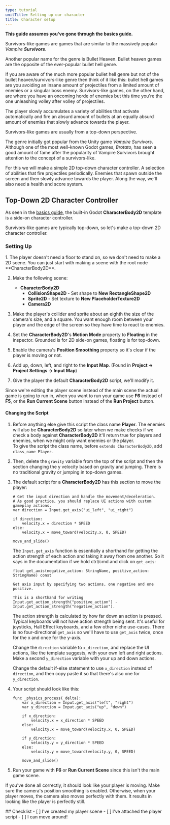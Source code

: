 ```yaml
---
type: tutorial
unitTitle: Setting up our character
title: Character setup
---
```




**This guide assumes you've gone through the basics guide.**

Survivors-like games are games that are similar to the massively popular *Vampire **Survivors***.

Another popular name for the genre is Bullet Heaven. Bullet heaven games are the opposite of the ever-popular bullet hell genre. 

If you are aware of the much more popular bullet hell genre but not of the bullet heaven/survivors-like genre then think of it like this: bullet hell games are you avoiding an insane amount of projectiles from a limited amount of enemies or a singular boss enemy. Survivors-like games, on the other hand, are where you have an oncoming horde of enemies but this time you're the one unleashing volley after volley of projectiles.

The player slowly accumulates a variety of abilities that activate automatically and fire an absurd amount of bullets at an equally absurd amount of enemies that slowly advance towards the player.

Survivors-like games are usually from a top-down perspective.

The genre initially got popular from the Unity game *Vampire Survivors*.  
Although one of the most well-known Godot games, *Brotato*, has seen a good amount of fame after the popularity of Vampire Survivors brought attention to the concept of a survivors-like.

For this we will make a simple 2D top-down character controller. A selection of abilities that fire projectiles periodically. Enemies that spawn outside the screen and then slowly advance towards the player. Along the way, we'll also need a health and score system.

## Top-Down 2D Character Controller

As seen in the [basics guide](/game-design/godot/basics), the built-in Godot **CharacterBody2D** template is a side-on character controller.

Survivors-like games are typically top-down, so let's make a top-down 2D character controller.

### Setting Up
<Steps>
1. The player doesn't need a floor to stand on, so we don't need to make a 2D scene. You can just start with making a scene with the root node **CharacterBody2D**.

2. Make the following scene:
    - **CharacterBody2D**
        + **CollisionShape2D** - Set shape to **New RectangleShape2D**
        + **Sprite2D** - Set texture to **New PlaceholderTexture2D**
        + **Camera2D**

3. Make the player's collider and sprite about an eighth the size of the camera's size, and a square. You want enough room between your player and the edge of the screen so they have time to react to enemies.

4. Set the **CharacterBody2D**'s **Motion Mode** property to **Floating** in the inspector. Grounded is for 2D side-on games, floating is for top-down.

5. Enable the camera's **Position Smoothing** property so it's clear if the player is moving or not.

6. Add up, down, left, and right to the **Input Map**. (Found in **Project -> Project Settings -> Input Map**)

7. Give the player the default **CharacterBody2D** script, we'll modify it.

</Steps>

Since we're editing the player scene instead of the main scene the actual game is going to run in, when you want to run your game use **F6** instead of **F5**, or the **Run Current Scene** button instead of the **Run Project** button.

#### Changing the Script

<Steps>

1. Before anything else give this script the class name **Player**. The enemies will also be **CharacterBody2D** so later when we make checks if we check a body against **CharacterBody2D** it'll return true for players and enemies, when we might only want enemies or the player.  
    To give the script the class name, before `extends CharacterBody2D`, add `class_name Player`.

2. Then, delete the `gravity` variable from the top of the script and then the section changing the y velocity based on gravity and jumping. There is no traditional gravity or jumping in top-down games.

3. The default script for a **CharacterBody2D** has this section to move the player:

    ```gdscript
    # Get the input direction and handle the movement/deceleration.
    # As good practice, you should replace UI actions with custom gameplay actions.
    var direction = Input.get_axis("ui_left", "ui_right")

    if direction:
        velocity.x = direction * SPEED
    else:
        velocity.x = move_toward(velocity.x, 0, SPEED)

    move_and_slide()
    ```

    The `Input.get_axis` function is essentially a shorthand for getting the action strength of each action and taking it away from one another. So it says in the documentation if we hold ctrl/cmd and click on `get_axis`:

    ```
    float get_axis(negative_action: StringName, positive_action: StringName) const

    Get axis input by specifying two actions, one negative and one positive.

    This is a shorthand for writing Input.get_action_strength("positive_action") - Input.get_action_strength("negative_action").
    ```

    The action strength is calculated by how far down an action is pressed. Typical keyboards will not have action strength being sent. It's useful for joysticks, Hall Effect keyboards, and a few other niche use-cases. There is no four-directional `get_axis` so we'll have to use `get_axis` twice, once for the x and once for the y-axis.

    Change the `direction` variable to `x_direction`, and replace the UI actions, like the template suggests, with your own left and right actions.
    Make a second `y_direction` variable with your up and down actions.

    Change the default if-else statement to use `x_direction` instead of `direction`, and then copy paste it so that there's also one for `y_direction`.

4. Your script should look like this:

    ```gdscript
    func _physics_process(_delta):
        var x_direction = Input.get_axis("left", "right")
        var y_direction = Input.get_axis("up", "down")
        
        if x_direction:
            velocity.x = x_direction * SPEED
        else:
            velocity.x = move_toward(velocity.x, 0, SPEED)
        
        if y_direction:
            velocity.y = y_direction * SPEED
        else:
            velocity.y = move_toward(velocity.y, 0, SPEED)
        
        move_and_slide()
    ```

5. Run your game with **F6** or **Run Current Scene** since this isn't the main game scene.

</Steps>

If you've done all correctly, it should look like your player is moving. Make sure the camera's position smoothing is enabled. Otherwise, when your player moves, the camera also moves perfectly with them. It results in looking like the player is perfectly still.


<Box>
## Checklist
<Checklist>
- [ ] I've created my player scene
- [ ] I've attached the player script
- [ ] I can move around!
</Checklist>
</Box>